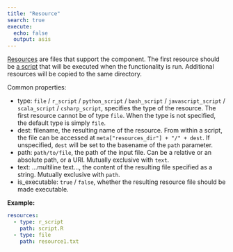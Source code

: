 ```yaml
---
title: "Resource"
search: true
execute:
  echo: false
  output: asis
---
```


[Resources](/reference/config/functionality/resources/#) are files that support the component. The first resource should be [a script](/guide/component/languages.html) that will be executed when the functionality is run. Additional resources will be copied to the same directory.

Common properties:

 * type: `file` / `r_script` / `python_script` / `bash_script` / `javascript_script` / `scala_script` / `csharp_script`, specifies the type of the resource. The first resource cannot be of type `file`. When the type is not specified, the default type is simply `file`.
 * dest: filename, the resulting name of the resource.  From within a script, the file can be accessed at `meta["resources_dir"] + "/" + dest`. If unspecified, `dest` will be set to the basename of the `path` parameter.
 * path: `path/to/file`, the path of the input file. Can be a relative or an absolute path, or a URI. Mutually exclusive with `text`.
 * text: ...multiline text..., the content of the resulting file specified as a string. Mutually exclusive with `path`.
 * is_executable: `true` / `false`, whether the resulting resource file should be made executable.


**Example:**

```yaml
resources:
  - type: r_script
    path: script.R
  - type: file
    path: resource1.txt

```

